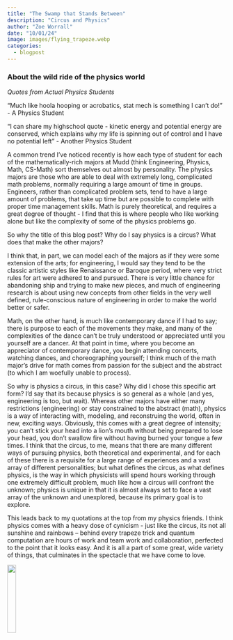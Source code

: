 ```yaml
---
title: "The Swamp that Stands Between"
description: "Circus and Physics"
author: "Zoe Worrall"
date: "10/01/24"
image: images/flying_trapeze.webp
categories:
  - blogpost
---
```


### About the wild ride of the physics world

*Quotes from Actual Physics Students*

"Much like hoola hooping or acrobatics, stat mech is something I can't do!" - A Physics Student

"I can share my highschool quote - kinetic energy and potential energy are conserved, which explains why my life is spinning out of control and I have no potential left" - Another Physics Student

A common trend I've noticed recently is how each type of student for each of the mathematically-rich majors at Mudd (think Engineering, Physics, Math, CS-Math) sort themselves out almost by personality. The physics majors are those who are able to deal with extremely long, complicated math problems, normally requiring a large amount of time in groups. Engineers, rather than complicated problem sets, tend to have a large amount of problems, that take up time but are possible to complete with proper time management skills. Math is purely theoretical, and requires a great degree of thought - I find that this is where people who like working alone but like the complexity of some of the physics problems go.

So why the title of this blog post? Why do I say physics is a circus? What does that make the other majors?

I think that, in part, we can model each of the majors as if they were some extension of the arts; for engineering, I would say they tend to be the classic artistic styles like Renaissance or Baroque period, where very strict rules for art were adhered to and pursued. There is very little chance for abandoning ship and trying to make new pieces, and much of engineering research is about using new concepts from other fields in the very well defined, rule-conscious nature of engineering in order to make the world better or safer.

Math, on the other hand, is much like contemporary dance if I had to say; there is purpose to each of the movements they make, and many of the complexities of the dance can't be truly understood or appreciated until you yourself are a dancer. At that point in time, where you become an appreciator of contemporary dance, you begin attending concerts, watching dances, and choreographing yourself; I think much of the math major's drive for math comes from passion for the subject and the abstract (to which I am woefully unable to process).

So why is physics a circus, in this case? Why did I chose this specific art form?
I'd say that its because physics is so general as a whole (and yes, engineering is too, but wait). Whereas other majors have either many restrictions (engineering) or stay constrained to the abstract (math), physics is a way of interacting with, modeling, and reconstruing the world, often in new, exciting ways. Obviously, this comes with a great degree of intensity; you can't stick your head into a lion's mouth without being prepared to lose your head, you don't swallow fire without having burned your tongue a few times. I think that the circus, to me, means that there are many different ways of pursuing physics, both theoretical and experimental, and for each of these there is a requisite for a large range of experiences and a vast array of different personalities; but what defines the circus, as what defines physics, is the way in which physicists will spend hours working through one extremely difficult problem, much like how a circus will confront the unknown; physics is unique in that it is almost always set to face a vast array of the unknown and unexplored, because its primary goal is to explore.

This leads back to my quotations at the top from my physics friends. I think physics comes with a heavy dose of cynicism - just like the circus, its not all sunshine and rainbows -- behind every trapeze trick and quantum computation are hours of work and team work and collaboration, perfected to the point that it looks easy. And it is all a part of some great, wide variety of things, that culminates in the spectacle that we have come to love.

![](images/flying_trapeze.webp){width=20%}